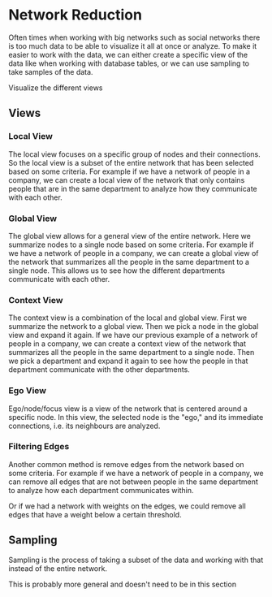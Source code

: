 
# Network Reduction

Often times when working with big networks such as social networks there is too much data to be able to visualize it all
at once or analyze. To make it easier to work with the data, we can either create a specific view of the data like when
working with database tables, or we can use sampling to take samples of the data.

<Callout type="todo">
    Visualize the different views
</Callout>

## Views

### Local View

The local view focuses on a specific group of nodes and their connections. So the local view is a subset of the entire
network that has been selected based on some criteria. For example if we have a network of people in a company, we can
create a local view of the network that only contains people that are in the same department to analyze how they
communicate with each other.

### Global View

The global view allows for a general view of the entire network. Here we summarize nodes to a single node based on some
criteria. For example if we have a network of people in a company, we can create a global view of the network that
summarizes all the people in the same department to a single node. This allows us to see how the different departments
communicate with each other.

### Context View

The context view is a combination of the local and global view. First we summarize the network to a global view. Then
we pick a node in the global view and expand it again. If we have our previous example of a network of people in a
company, we can create a context view of the network that summarizes all the people in the same department to a single
node. Then we pick a department and expand it again to see how the people in that department communicate with the other
departments.

### Ego View

Ego/node/focus view is a view of the network that is centered around a specific node. In this view, the selected node
is the "ego," and its immediate connections, i.e. its neighbours are analyzed.

### Filtering Edges

Another common method is remove edges from the network based on some criteria. For example if we have a network of
people in a company, we can remove all edges that are not between people in the same department to analyze how each
department communicates within.

Or if we had a network with weights on the edges, we could remove all edges that have a weight below a certain threshold.

## Sampling

Sampling is the process of taking a subset of the data and working with that instead of the entire network.

<Callout type="todo">
    This is probably more general and doesn't need to be in this section
</Callout>